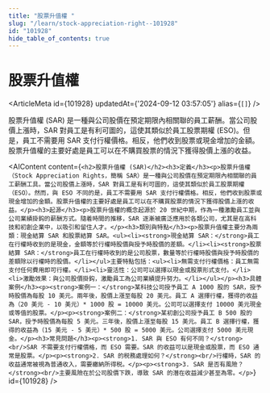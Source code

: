 ```yaml
---
title: "股票升值權 "
slug: "/learn/stock-appreciation-right--101928"
id: "101928"
hide_table_of_contents: true
---
```



# 股票升值權 

<ArticleMeta id={101928} updatedAt={'2024-09-12 03:57:05'} alias={`[]`} />
<div className='border-solid border-b border-t-0 my-4 border-[var(--ifm-color-gray-300)]' />

股票升值權 (SAR) 是一種與公司股價在預定期限內相關聯的員工薪酬。當公司股價上漲時，SAR 對員工是有利可圖的，這使其類似於員工股票期權 (ESO)。但是，員工不需要用 SAR 支付行權價格。相反，他們收到股票或現金增加的金額。股票升值權的主要好處是員工可以在不購買股票的情況下獲得股價上漲的收益。

<AIContent content={`<h2>股票升值權 (SAR)</h2><h3>定義</h3><p>股票升值權（Stock Appreciation Rights，簡稱 SAR）是一種與公司股價在預定期限內相關聯的員工薪酬工具。當公司股價上漲時，SAR 對員工是有利可圖的，這使其類似於員工股票期權（ESO）。然而，與 ESO 不同的是，員工不需要用 SAR 支付行權價格。相反，他們收到股票或現金增加的金額。股票升值權的主要好處是員工可以在不購買股票的情況下獲得股價上漲的收益。</p><h3>起源</h3><p>股票升值權的概念起源於 20 世紀中期，作為一種激勵員工並與公司業績掛鈎的薪酬方式。隨着時間的推移，SAR 逐漸被廣泛應用於各類公司，尤其是在高科技和初創企業中，以吸引和留住人才。</p><h3>類別與特點</h3><p>股票升值權主要分為兩類：現金結算 SAR 和股票結算 SAR。<ul><li><strong>現金結算 SAR：</strong>員工在行權時收到的是現金，金額等於行權時股價與授予時股價的差額。</li><li><strong>股票結算 SAR：</strong>員工在行權時收到的是公司股票，數量等於行權時股價與授予時股價的差額除以行權時的股價。</li></ul>主要特點包括：<ul><li>無需支付行權價格：員工無需支付任何費用即可行權。</li><li>靈活性：公司可以選擇以現金或股票形式支付。</li><li>激勵效果：與公司股價掛鈎，激勵員工為公司業績提升努力。</li></ul></p><h3>具體案例</h3><p><strong>案例一：</strong>某科技公司授予員工 A 1000 股的 SAR，授予時股價為每股 10 美元。兩年後，股價上漲至每股 20 美元。員工 A 選擇行權，獲得的收益為（20 美元 - 10 美元）* 1000 股 = 10000 美元。公司可以選擇支付 10000 美元現金或等值的股票。</p><p><strong>案例二：</strong>某初創公司授予員工 B 500 股的 SAR，授予時股價為每股 5 美元。三年後，股價上漲至每股 15 美元。員工 B 選擇行權，獲得的收益為（15 美元 - 5 美元）* 500 股 = 5000 美元。公司選擇支付 5000 美元現金。</p><h3>常見問題</h3><p><strong>1. SAR 與 ESO 有何不同？</strong><br/>SAR 不需要支付行權價格，而 ESO 需要。SAR 的收益可以是現金或股票，而 ESO 通常是股票。</p><p><strong>2. SAR 的税務處理如何？</strong><br/>行權時，SAR 的收益通常被視為普通收入，需要繳納所得税。</p><p><strong>3. SAR 是否有風險？</strong><br/>主要風險在於公司股價下跌，導致 SAR 的潛在收益減少甚至為零。</p>`} id={101928} />
